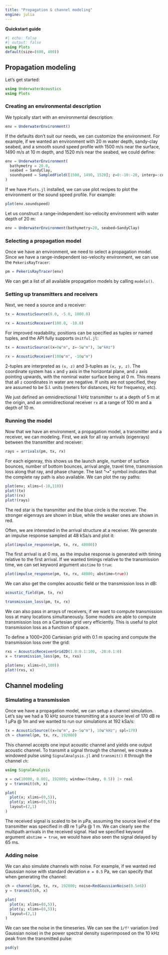 ```yaml
---
title: "Propagation & channel modeling"
engine: julia
---
```


**Quickstart guide**

```julia
#| echo: false
#| output: false
using Plots
default(size=(600, 400))
```

## Propagation modeling

Let's get started:
```julia
using UnderwaterAcoustics
using Plots
```

### Creating an environmental description

We typically start with an environmental description:
```julia
env = UnderwaterEnvironment()
```

If the defaults don't suit our needs, we can customize the environment. For example, if we wanted an environment with 20 m water depth, sandy-clay seabed, and a smooth sound speed profile with 1500 m/s near the surface, 1490 m/s at 10 m depth, and 1520 m/s near the seabed, we could define:
```julia
env = UnderwaterEnvironment(
  bathymetry = 20.0,
  seabed = SandyClay,
  soundspeed = SampledField([1500, 1490, 1520]; z=0:-10:-20, interp=:cubic)
)
```

If we have `Plots.jl` installed, we can use plot recipes to plot the environment or the sound speed profile. For example:
```julia
plot(env.soundspeed)
```

Let us construct a range-independent iso-velocity environment with water depth of 20 m:
```julia
env = UnderwaterEnvironment(bathymetry=20, seabed=SandyClay)
```

### Selecting a propagation model

Once we have an environment, we need to select a propagation model. Since we have a range-independent iso-velocity environment, we can use the `PekerisRayTracer`:
```julia
pm = PekerisRayTracer(env)
```

::: {.callout-tip}
We can get a list of all available propagation models by calling `models()`.
:::

### Setting up transmitters and receivers

Next, we need a source and a receiver:
```julia
tx = AcousticSource(0.0, -5.0, 1000.0)
```
```julia
rx = AcousticReceiver(100.0, -10.0)
```

For improved readability, positions can be specified as tuples or named tuples, and the API fully supports `Unitful.jl`:
```julia
tx = AcousticSource((x=0u"m", z=-5u"m"), 1u"kHz")
```
```julia
rx = AcousticReceiver(100u"m", -10u"m")
```

:::{.callout-tip}
2-tuples are interpreted as `(x, z)` and 3-tuples as `(x, y, z)`. The coordinate system has `x` and `y` axis in the horizontal plane, and `z` axis pointing upwards, with the nominal water surface being at 0 m. This means that all `z` coordinates in water are negative. If units are not specified, they are assumed to be S.I. units (meters for distances, Hz for frequency, etc).
:::

We just defined an omnidirectional 1 kHz transmitter `tx` at a depth of 5 m at the origin, and an omnidirectional receiver `rx` at a range of 100 m and a depth of 10 m.

### Running the model

Now that we have an environment, a propagation model, a transmitter and a receiver, we can modeling. First, we ask for all ray arrivals (eigenrays) between the transmitter and receiver:
```julia
rays = arrivals(pm, tx, rx)
```

For each eigenray, this shows us the launch angle, number of surface bounces, number of bottom bounces, arrival angle, travel time, transmission loss along that ray, and phase change. The last "↝" symbol indicates that the complete ray path is also available. We can plot the ray paths:
```julia
plot(env; xlims=(-10,110))
plot!(tx)
plot!(rx)
plot!(rays)
```

The red star is the transmitter and the blue circle is the receiver. The stronger eigenrays are shown in blue, while the weaker ones are shown in red.

Often, we are interested in the arrival structure at a receiver. We generate an impulse response sampled at 48 kSa/s and plot it:
```julia
plot(impulse_response(pm, tx, rx, 48000))
```

The first arrival is at 0 ms, as the impulse response is generated with timing relative to the first arrival. If we wanted timings relative to the transmission time, we can set keyword argument `abstime` to `true`:
```julia
plot(impulse_response(pm, tx, rx, 48000; abstime=true))
```

We can also get the complex acoustic field or the transmission loss in dB:
```julia
acoustic_field(pm, tx, rx)
```
```julia
transmission_loss(pm, tx, rx)
```

We can also pass in arrays of receivers, if we want to compute transmission loss at many locations simultaneously. Some models are able to compute transmission loss on a Cartesian grid very efficiently. This is useful to plot transmission loss as a function of space.

To define a 1000×200 Cartesian grid with 0.1 m spacing and compute the transmission loss over the grid:
```julia
rxs = AcousticReceiverGrid2D(1.0:0.1:100, -20:0.1:0)
x = transmission_loss(pm, tx, rxs)
```
```julia
plot(env; xlims=(0,100))
plot!(rxs, x)
```

## Channel modeling

### Simulating a transmission

Once we have a propagation model, we can setup a channel simulation. Let's say we had a 10 kHz source transmitting at a source level of 170 dB re 1 µPa @ 1m and we wanted to run our simulations at 192 kSa/s:
```julia
tx = AcousticSource((x=0u"m", z=-5u"m"), 10u"kHz"; spl=170)
ch = channel(pm, tx, rx, 192000)
```

This channel accepts one input acoustic channel and yields one output acoustic channel. To transmit a signal through the channel, we create a windowed pulse using `SignalAnalysis.jl` and `transmit()` it through the channel `ch`:
```julia
using SignalAnalysis

x = cw(10000, 0.001, 192000; window=(tukey, 0.5)) |> real
y = transmit(ch, x)

plot(
  plot(x; xlims=(0,5)),
  plot(y; xlims=(0,5));
  layout=(2,1)
)
```

The received signal is scaled to be in µPa, assuming the source level of the transmitter was specified in dB re 1 µPa @ 1 m. We can clearly see the multipath arrivals in the received signal. Had we specified keyword argument `abstime = true`, we would have also seen the signal delayed by 65 ms.

### Adding noise

We can also simulate channels with noise. For example, if we wanted red Gaussian noise with standard deviation `σ = 0.5` Pa, we can specify that when generating the channel:
```julia
ch = channel(pm, tx, rx, 192000; noise=RedGaussianNoise(0.5e6))
y = transmit(ch, x)

plot(
  plot(x; xlims=(0,5)),
  plot(y; xlims=(0,5));
  layout=(2,1)
)
```

We can see the noise in the timeseries. We can see the `1/f²` variation (red Gaussian noise) in the power spectral density superimposed on the 10 kHz peak from the transmitted pulse:
```julia
psd(y)
```
